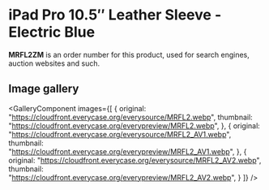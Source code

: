 
# iPad Pro 10.5″ Leather Sleeve - Electric Blue

<Callout type='info' emoji='👉🏻'>**MRFL2ZM** is an order number for this product, used for search engines, auction websites and such.</Callout>

## Image gallery

<GalleryComponent
    images={[
      {
        original: "https://cloudfront.everycase.org/everysource/MRFL2.webp",
        thumbnail: "https://cloudfront.everycase.org/everypreview/MRFL2.webp",
      },
      {
        original: "https://cloudfront.everycase.org/everysource/MRFL2_AV1.webp",
        thumbnail: "https://cloudfront.everycase.org/everypreview/MRFL2_AV1.webp",
      },
      {
        original: "https://cloudfront.everycase.org/everysource/MRFL2_AV2.webp",
        thumbnail: "https://cloudfront.everycase.org/everypreview/MRFL2_AV2.webp",
      }
    ]}
  />
